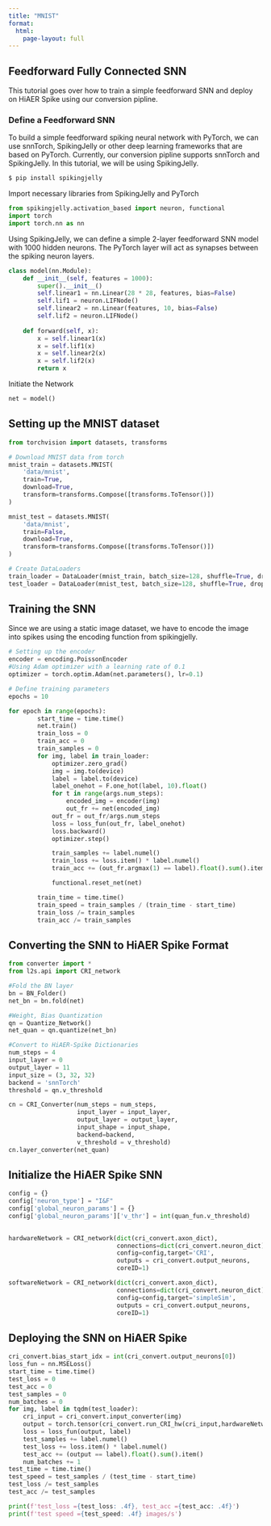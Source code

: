 ```yaml
---
title: "MNIST"
format:
  html:
    page-layout: full
---
```


## Feedforward Fully Connected SNN
This tutorial goes over how to train a simple feedforward SNN and deploy on HiAER Spike using our conversion pipline.

### Define a Feedforward SNN
To build a simple feedforward spiking neural network with PyTorch, we can use snnTorch, SpikingJelly or other deep learning frameworks that are based on PyTorch. Currently, our conversion pipline supports snnTorch and SpikingJelly. In this tutorial, we will be using SpikingJelly.

```bash
$ pip install spikingjelly
```

Import necessary libraries from SpikingJelly and PyTorch

```python
from spikingjelly.activation_based import neuron, functional 
import torch 
import torch.nn as nn
```

Using SpikingJelly, we can define a simple 2-layer feedforward SNN model with 1000 hidden neurons. The PyTorch layer will act as synapses between the spiking neuron layers.

```python
class model(nn.Module):
    def __init__(self, features = 1000):
        super().__init__()
        self.linear1 = nn.Linear(28 * 28, features, bias=False)
        self.lif1 = neuron.LIFNode()
        self.linear2 = nn.Linear(features, 10, bias=False)
        self.lif2 = neuron.LIFNode()
    
    def forward(self, x):
        x = self.linear1(x)
        x = self.lif1(x)
        x = self.linear2(x)
        x = self.lif2(x)
        return x
```

Initiate the Network

```python
net = model()
```

## Setting up the MNIST dataset
```python
from torchvision import datasets, transforms

# Download MNIST data from torch 
mnist_train = datasets.MNIST(
    'data/mnist',
    train=True,
    download=True, 
    transform=transforms.Compose([transforms.ToTensor()])
)

mnist_test = datasets.MNIST(
    'data/mnist',
    train=False,
    download=True,
    transform=transforms.Compose([transforms.ToTensor()])
)

# Create DataLoaders
train_loader = DataLoader(mnist_train, batch_size=128, shuffle=True, drop_last=True)
test_loader = DataLoader(mnist_test, batch_size=128, shuffle=True, drop_last=True)
```
## Training the SNN
Since we are using a static image dataset, we have to encode the image into spikes using the encoding function from spikingjelly.

```python
# Setting up the encoder
encoder = encoding.PoissonEncoder
#Using Adam optimizer with a learning rate of 0.1
optimizer = torch.optim.Adam(net.parameters(), lr=0.1)

# Define training parameters
epochs = 10

for epoch in range(epochs):
        start_time = time.time()
        net.train()
        train_loss = 0
        train_acc = 0
        train_samples = 0
        for img, label in train_loader:
            optimizer.zero_grad()
            img = img.to(device)
            label = label.to(device)
            label_onehot = F.one_hot(label, 10).float()
            for t in range(args.num_steps):
                encoded_img = encoder(img)
                out_fr += net(encoded_img)
            out_fr = out_fr/args.num_steps  
            loss = loss_fun(out_fr, label_onehot)
            loss.backward()
            optimizer.step()

            train_samples += label.numel()
            train_loss += loss.item() * label.numel()
            train_acc += (out_fr.argmax(1) == label).float().sum().item()

            functional.reset_net(net)

        train_time = time.time()
        train_speed = train_samples / (train_time - start_time)
        train_loss /= train_samples
        train_acc /= train_samples
```

## Converting the SNN to HiAER Spike Format

```python
from converter import *
from l2s.api import CRI_network

#Fold the BN layer 
bn = BN_Folder() 
net_bn = bn.fold(net)

#Weight, Bias Quantization 
qn = Quantize_Network() 
net_quan = qn.quantize(net_bn)

#Convert to HiAER-Spike Dictionaries
num_steps = 4
input_layer = 0
output_layer = 11
input_size = (3, 32, 32)
backend = 'snnTorch'
threshold = qn.v_threshold

cn = CRI_Converter(num_steps = num_steps, 
                   input_layer = input_layer, 
                   output_layer = output_layer, 
                   input_shape = input_shape,
                   backend=backend,
                   v_threshold = v_threshold)
cn.layer_converter(net_quan)
```

## Initialize the HiAER Spike SNN
```python
config = {}
config['neuron_type'] = "I&F"
config['global_neuron_params'] = {}
config['global_neuron_params']['v_thr'] = int(quan_fun.v_threshold)
    

hardwareNetwork = CRI_network(dict(cri_convert.axon_dict),
                              connections=dict(cri_convert.neuron_dict),
                              config=config,target='CRI', 
                              outputs = cri_convert.output_neurons,
                              coreID=1)

softwareNetwork = CRI_network(dict(cri_convert.axon_dict),
                              connections=dict(cri_convert.neuron_dict),
                              config=config,target='simpleSim', 
                              outputs = cri_convert.output_neurons,
                              coreID=1)
```

## Deploying the SNN on HiAER Spike
```python
cri_convert.bias_start_idx = int(cri_convert.output_neurons[0])
loss_fun = nn.MSELoss()
start_time = time.time()
test_loss = 0
test_acc = 0
test_samples = 0
num_batches = 0
for img, label in tqdm(test_loader):
    cri_input = cri_convert.input_converter(img)
    output = torch.tensor(cri_convert.run_CRI_hw(cri_input,hardwareNetwork), dtype=float)
    loss = loss_fun(output, label)
    test_samples += label.numel()
    test_loss += loss.item() * label.numel()
    test_acc += (output == label).float().sum().item()
    num_batches += 1
test_time = time.time()
test_speed = test_samples / (test_time - start_time)
test_loss /= test_samples
test_acc /= test_samples

print(f'test_loss ={test_loss: .4f}, test_acc ={test_acc: .4f}')
print(f'test speed ={test_speed: .4f} images/s')
```